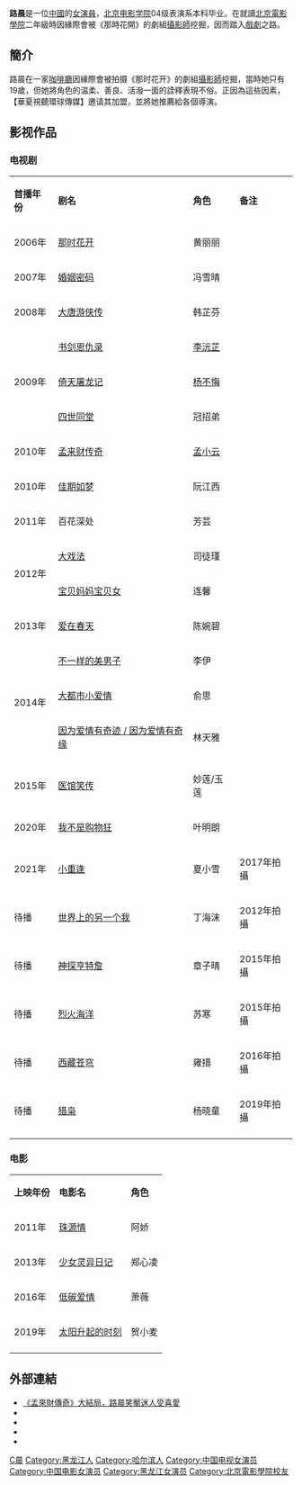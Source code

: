 {{about|女演員|中央電視台主持人|路晨 (主持人)}}
{{藝人
|姓名 = 路晨
|類型 = 女演员
|暱稱 = 小妞、惠紫、小路、晨晨
|圖片 = 
|圖片尺寸 = 
|圖片簡介 = 
|原名 = 路晨
|國籍 = {{PRC}}
|羅馬拼音 = Lu Chen
|英文名= Tiffany
|民族 = [[汉族|汉族]]
|籍貫 =  
|出生日期 = {{birth_date_and_age|1987|09|20}}
|語言 =  [[普通話|普通話]]  
|專長 = 
|配偶 = 
|兒女 = 
|父母 = 
|出生地 =  {{CHN}}[[黑龙江|黑龙江]][[哈尔滨|哈尔滨]]
|教育程度 = [[北京電影學院|北京電影學院]]表演系
|出道作 = [[那时花开|那时花开]]
|出道年份 =
|代表作 = [[因为爱情有奇迹|因为爱情有奇迹]]、[[宝贝妈妈宝贝女|宝贝妈妈宝贝女]]、[[四世同堂_(消歧义)|四世同堂]]
|活躍年代 = 2006年至今
|經紀公司 = [[北京斑比娱乐传媒有限公司|北京斑比娱乐传媒有限公司]] 
|网站 = {{Sinaweibo|1290519354|路晨Tiffany}}
|imdb = 3459548
}}
'''路晨'''{{BD|1987年|9月20日|||catIdx=L}}是一位[[中國|中國]]的[[女演員|女演員]]，[[北京电影学院|北京电影学院]]04级表演系本科毕业。在就讀[[北京電影學院|北京電影學院]]二年級時因緣際會被《那時花開》的劇組[[攝影師|攝影師]]挖掘，因而踏入[[戲劇|戲劇]]之路。

==簡介==
路晨在一家[[咖啡廳|咖啡廳]]因緣際會被拍摄《那时花开》的劇組[[攝影師|攝影師]]挖掘，當時她只有19歲，但她將角色的温柔、善良、活潑一面的詮釋表現不俗。正因為這些因素，【華夏視聽環球傳媒】邀请其加盟，並將她推薦給各個導演。

==影视作品==
=== 电视剧===
{| class="wikitable"
|- style="background:pink; color:black" align="center"
|'''首播年份'''||'''剧名'''||'''角色'''||'''备注'''
|-
|2006年|| [[那时花开|那时花开]] ||黄丽丽 || 
|-----
|2007年|| [[婚姻密码|婚姻密码]] ||冯雪晴 ||
|-----
|2008年|| [[大唐游侠传_(电视剧)|大唐游侠传]] ||韩芷芬 ||
|-----
|rowspan="3" |2009年|| [[書劍恩仇錄_(2009年電視劇)|书剑恩仇录]]|| [[李沅芷|李沅芷]] || 
|-----
|  [[倚天屠龙记_(2009年电视剧)|倚天屠龙记]]|| [[杨不悔|杨不悔]] ||
|-----
|  [[四世同堂_(2009年电视剧)|四世同堂]] ||冠招弟 || 
|-----
|2010年|| [[孟来财传奇|孟来财传奇]]|| [[孟小云|孟小云]] || 
|-----
|2010年|| [[佳期如梦|佳期如梦]]|| 阮江西 ||
|-----
|2011年|| 百花深处||芳芸||
|-----
|rowspan="2" |2012年|| [[大戏法_(电视剧)|大戏法]]|| 司徒瑾 ||
|-----
|  [[宝贝妈妈宝贝女|宝贝妈妈宝贝女]]|| 连馨 ||
|-----
|2013年|| [[爱在春天|爱在春天]]|| 陈婉碧 ||
|-----
|rowspan="3" |2014年|| [[不一样的美男子|不一样的美男子]] || 李伊 || 
|-
| [[大都市小爱情|大都市小爱情]]|| 俞思  ||
|-----
|[[因为爱情有奇迹|因为爱情有奇迹 / 因为爱情有奇缘]] || 林天雅 || 
|-----
|2015年|| [[医馆笑传|医馆笑传]] || 妙莲/玉莲 || 
|-----
|2020年|| [[我不是购物狂|我不是购物狂]] || 叶明朗 ||
|-----
|2021年||  [[小重逢|小重逢]] || 夏小雪||2017年拍攝
|-----
|待播||  [[世界上的另一个我|世界上的另一个我]]|| 丁海沫  ||2012年拍攝
|-----
|待播||  [[神探亨特詹|神探亨特詹]] || 章子晴 ||2015年拍攝
|-----
|待播||  [[烈火海洋|烈火海洋]] || 苏寒 ||2015年拍攝
|-----
|待播||  [[西藏苍穹|西藏苍穹]] || 雍措  ||2016年拍攝
|-----
|待播||  [[猎枭|猎枭]] || 杨晓童 ||2019年拍攝
|-----
|}

===电影===
{| class="wikitable"
|- style="background:pink; color:black" align="center"
| '''上映年份''' ||  '''电影名''' || '''角色''' 
|-
|2011年|| [[珠源情|珠源情]] ||阿娇
|-----
|2013年|| [[少女灵异日记|少女灵异日记]] ||郑心凌
|-----
|2016年|| [[低碳爱情|低碳爱情]] ||萧薇
|-----
|2019年|| [[太阳升起的时刻|太阳升起的时刻]] ||贺小麦
|-----
|}

==外部連結==
*[http://dailynews.sina.com/bg/ent/tv/sinacn/20100322/23381284501.html 《孟來財傳奇》大結局，路晨笑靨迷人受喜愛] {{Wayback|url=http://dailynews.sina.com/bg/ent/tv/sinacn/20100322/23381284501.html |date=20150430235813 }}
*{{Sinablog|luchenfighting|路晨Tiffany}}
*{{Sinaweibo|1290519354|路晨Tiffany}}
*{{hkmdb name|76949}}
*{{douban people}}
{{DEFAULTSORT:L路}}
[[Category:路姓|C晨]]
[[Category:黑龙江人|Category:黑龙江人]]
[[Category:哈尔滨人|Category:哈尔滨人]]
[[Category:中国电视女演员|Category:中国电视女演员]]
[[Category:中国电影女演员|Category:中国电影女演员]]
[[Category:黑龙江女演员|Category:黑龙江女演员]]
[[Category:北京電影學院校友|Category:北京電影學院校友]]